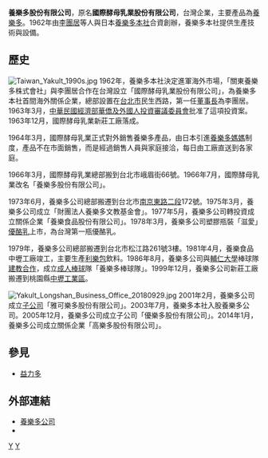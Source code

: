 {{multiple issues|
{{expand|time=2017-04-10T04:41:56+00:00}}
{{prose|time=2017-04-10T04:41:56+00:00}}
{{refimprove|time=2017-04-10T04:41:56+00:00}}
}}
{{noteTA
|1=zh:养乐多;zh-hans:养乐多;zh-hant:養樂多;zh-tw:養樂多;zh-hk:益力多;zh-sg:益多;zh-mo:益力多;
}}
{{Infobox Company
| name                = 養樂多股份有限公司
| name_en             = Yakult Co., Ltd. Taiwan
| logo                = [[File:Yakult-logo.svg|180px]]
| type                = [[股份有限公司|股份有限公司]]
| original_text       = 
| original_spelling   = 
| slogan              = 
| motto               =
| traded_as           = 
| local_code_name             = TW
| local_code             = 03581305
| trading_name        = 養樂多
| predecessor         =
| successor           =
| foundation          =1962年4月19日
| founder             = 李團居
| established         =
| airdate             =
| launched date       =
| defunct             = 
| location            = {{flagicon|TWN}} [[臺北市|臺北市]][[中山區_(臺北市)|中山區]]松江路261號3樓
| area_served         = 
| key_people          = [[董事長|董事長]]：松園明洋<br>[[總經理|總經理]]：李道明
| industry            = 食品業
| products            = 發酵乳
| services            = 
| capital             = [[新臺幣|新台幣]]192,000,000元
| revenue             = 
| operating_income    = 
| profit              = 
| total_asset         = 
| assets              = [[新臺幣|新台幣]]192,000,000元
| market_value        = 
| num_employees       = 
| equity              =
| P/E ratio           = 
| earnings per share  = 
| Net asset value     = 
| accounting_period   = 
| parent              = 
| divisions           = 
| major_shareholder   = 
| subsid              = 
| homepage            = [http://www.yakult.com.tw/index.php www.yakult.com.tw]
}}
'''養樂多股份有限公司'''，原名'''國際酵母乳業股份有限公司'''，台灣企業，主要產品為[[養樂多|養樂多]]。1962年由[[李團居|李團居]]等人與日本[[養樂多本社|養樂多本社]]合資創辦，養樂多本社提供生產技術與設備。

==歷史==
[[File:Taiwan_Yakult_1990s.jpg|thumb]]
1962年，養樂多本社決定進軍海外市場，「關東養樂多株式會社」與李團居合作在台灣設立「國際酵母乳業股份有限公司」，為養樂多本社首間海外關係企業，總部設置在[[台北市|台北市]]民生西路，第一任[[董事長|董事長]]為李團居。1963年3月，[[中華民國經濟部|中華民國經濟部]][[經濟部華僑及外國人投資審議委員會|華僑及外國人投資審議委員會]]批准了這項投資案。1963年12月，國際酵母乳業新莊工廠落成。

1964年3月，國際酵母乳業正式對外銷售養樂多產品，由日本引進[[養樂多媽媽|養樂多媽媽]]制度，產品不在市面銷售，而是經過銷售人員與家庭接洽，每日由工廠直送到各家庭。

1966年3月，國際酵母乳業總部搬到台北市峨眉街66號。1966年7月，國際酵母乳業改名「養樂多股份有限公司」。

1973年6月，養樂多公司總部搬遷到台北市[[南京東路_(台北市)|南京東路二段]]172號。1975年3月，養樂多公司成立「財團法人養樂多文教基金會」。1977年5月，養樂多公司轉投資成立關係企業「養樂食品股份有限公司」。1978年3月，養樂多公司塑膠瓶裝「滋愛」[[優酪乳|優酪乳]]上市，為台灣第一瓶優酪乳。

1979年，養樂多公司總部搬遷到台北市松江路261號3樓。1981年4月，養樂食品中壢工廠竣工，主要生產[[利樂包|利樂包]]飲料。1986年8月，養樂多公司與[[輔仁大學|輔仁大學]]棒球隊[[建教合作|建教合作]]，成立[[成人棒球|成人棒球]]隊「養樂多棒球隊」。1999年12月，養樂多公司新莊工廠搬遷到桃園縣[[中壢工業區|中壢工業區]]。

[[File:Yakult_Longshan_Business_Office_20180929.jpg|thumb]]
2001年2月，養樂多公司成立[[子公司|子公司]]「雅可樂多股份有限公司」。2003年7月，養樂多本社入股養樂多公司。2005年12月，養樂多公司成立子公司「優樂多股份有限公司」。2014年1月，養樂多公司成立關係企業「高樂多股份有限公司」。

==參見==
*[[益力多|益力多]]

==外部連結==
{{commonscat|Taiwan Yakult}}
* [http://www.yakult.com.tw/index.php 養樂多公司] {{Wayback|url=http://www.yakult.com.tw/index.php |date=20210427212254 }}
*{{facebook|yakulttaiwan}}

[[Category:台灣飲料公司|Y]]
[[Category:1962年成立的公司|Y]]
